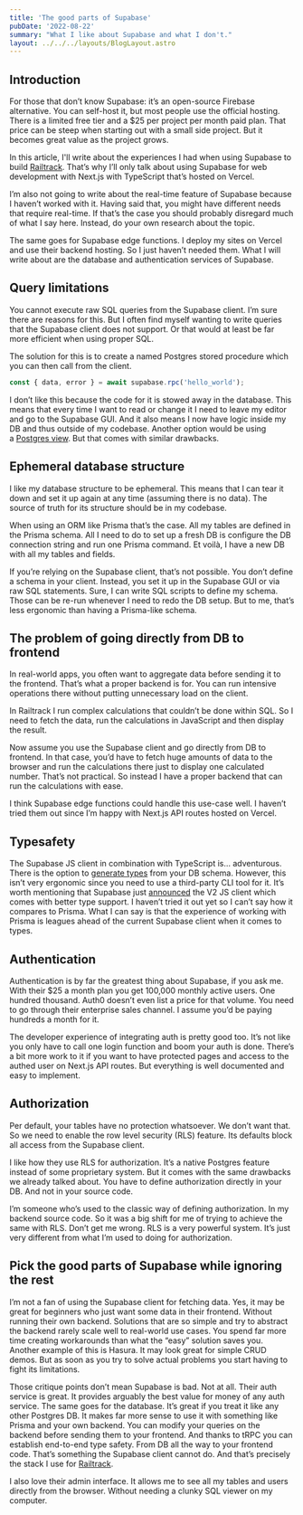 ```yaml
---
title: 'The good parts of Supabase'
pubDate: '2022-08-22'
summary: "What I like about Supabase and what I don't."
layout: ../../../layouts/BlogLayout.astro
---
```


## Introduction

For those that don’t know Supabase: it’s an open-source Firebase alternative. You can self-host it, but most people use the official hosting. There is a limited free tier and a $25 per project per month paid plan. That price can be steep when starting out with a small side project. But it becomes great value as the project grows.

In this article, I'll write about the experiences I had when using Supabase to build [Railtrack](https://github.com/noahflk/railtrack). That’s why I’ll only talk about using Supabase for web development with Next.js with TypeScript that’s hosted on Vercel.

I’m also not going to write about the real-time feature of Supabase because I haven’t worked with it. Having said that, you might have different needs that require real-time. If that’s the case you should probably disregard much of what I say here. Instead, do your own research about the topic.

The same goes for Supabase edge functions. I deploy my sites on Vercel and use their backend hosting. So I just haven’t needed them. What I will write about are the database and authentication services of Supabase.

## Query limitations

You cannot execute raw SQL queries from the Supabase client. I’m sure there are reasons for this. But I often find myself wanting to write queries that the Supabase client does not support. Or that would at least be far more efficient when using proper SQL.

The solution for this is to create a named Postgres stored procedure which you can then call from the client.

```jsx
const { data, error } = await supabase.rpc('hello_world');
```

I don’t like this because the code for it is stowed away in the database. This means that every time I want to read or change it I need to leave my editor and go to the Supabase GUI. And it also means I now have logic inside my DB and thus outside of my codebase. Another option would be using a [Postgres view](https://supabase.com/blog/postgresql-views). But that comes with similar drawbacks.

## Ephemeral database structure

I like my database structure to be ephemeral. This means that I can tear it down and set it up again at any time (assuming there is no data). The source of truth for its structure should be in my codebase.

When using an ORM like Prisma that’s the case. All my tables are defined in the Prisma schema. All I need to do to set up a fresh DB is configure the DB connection string and run one Prisma command. Et voilà, I have a new DB with all my tables and fields.

If you’re relying on the Supabase client, that’s not possible. You don’t define a schema in your client. Instead, you set it up in the Supabase GUI or via raw SQL statements. Sure, I can write SQL scripts to define my schema. Those can be re-run whenever I need to redo the DB setup. But to me, that’s less ergonomic than having a Prisma-like schema.

## The problem of going directly from DB to frontend

In real-world apps, you often want to aggregate data before sending it to the frontend. That’s what a proper backend is for. You can run intensive operations there without putting unnecessary load on the client.

In Railtrack I run complex calculations that couldn’t be done within SQL. So I need to fetch the data, run the calculations in JavaScript and then display the result.

Now assume you use the Supabase client and go directly from DB to frontend. In that case, you’d have to fetch huge amounts of data to the browser and run the calculations there just to display one calculated number. That’s not practical. So instead I have a proper backend that can run the calculations with ease.

I think Supabase edge functions could handle this use-case well. I haven’t tried them out since I’m happy with Next.js API routes hosted on Vercel.

## Typesafety

The Supabase JS client in combination with TypeScript is… adventurous. There is the option to [generate types](https://supabase.com/docs/reference/javascript/generating-types) from your DB schema. However, this isn’t very ergonomic since you need to use a third-party CLI tool for it. It’s worth mentioning that Supabase just [announced](https://supabase.com/blog/supabase-js-v2) the V2 JS client which comes with better type support. I haven’t tried it out yet so I can’t say how it compares to Prisma. What I can say is that the experience of working with Prisma is leagues ahead of the current Supabase client when it comes to types.

## Authentication

Authentication is by far the greatest thing about Supabase, if you ask me. With their $25 a month plan you get 100,000 monthly active users. One hundred thousand. Auth0 doesn’t even list a price for that volume. You need to go through their enterprise sales channel. I assume you’d be paying hundreds a month for it.

The developer experience of integrating auth is pretty good too. It’s not like you only have to call one login function and boom your auth is done. There’s a bit more work to it if you want to have protected pages and access to the authed user on Next.js API routes. But everything is well documented and easy to implement.

## Authorization

Per default, your tables have no protection whatsoever. We don’t want that. So we need to enable the row level security (RLS) feature. Its defaults block all access from the Supabase client.

I like how they use RLS for authorization. It’s a native Postgres feature instead of some proprietary system. But it comes with the same drawbacks we already talked about. You have to define authorization directly in your DB. And not in your source code.

I’m someone who’s used to the classic way of defining authorization. In my backend source code. So it was a big shift for me of trying to achieve the same with RLS. Don’t get me wrong. RLS is a very powerful system. It’s just very different from what I’m used to doing for authorization.

## Pick the good parts of Supabase while ignoring the rest

I’m not a fan of using the Supabase client for fetching data. Yes, it may be great for beginners who just want some data in their frontend. Without running their own backend. Solutions that are so simple and try to abstract the backend rarely scale well to real-world use cases. You spend far more time creating workarounds than what the “easy” solution saves you. Another example of this is Hasura. It may look great for simple CRUD demos. But as soon as you try to solve actual problems you start having to fight its limitations.

Those critique points don’t mean Supabase is bad. Not at all. Their auth service is great. It provides arguably the best value for money of any auth service. The same goes for the database. It’s great if you treat it like any other Postgres DB. It makes far more sense to use it with something like Prisma and your own backend. You can modify your queries on the backend before sending them to your frontend. And thanks to tRPC you can establish end-to-end type safety. From DB all the way to your frontend code. That’s something the Supabase client cannot do. And that’s precisely the stack I use for [Railtrack](notion://www.notion.so/github.com/noahflk/railtrack).

I also love their admin interface. It allows me to see all my tables and users directly from the browser. Without needing a clunky SQL viewer on my computer.
